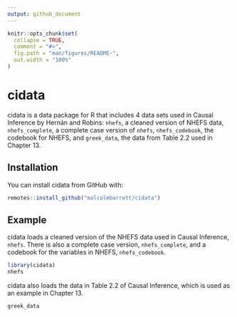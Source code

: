 ```yaml
---
output: github_document
---
```


<!-- README.md is generated from README.Rmd. Please edit that file -->

```r
knitr::opts_chunk$set(
  collapse = TRUE,
  comment = "#>",
  fig.path = "man/figures/README-",
  out.width = "100%"
)
```
# cidata

cidata is a data package for R that includes 4 data sets used in Causal Inference by Hernán and Robins: `nhefs`, a cleaned version of NHEFS data, `nhefs_complete`, a complete case version of `nhefs`, `nhefs_codebook`, the codebook for NHEFS, and `greek_data`, the data from Table 2.2 used in Chapter 13.

## Installation

You can install cidata from GitHub with:

``` r
remotes::install_github("malcolmbarrett/cidata")
```

## Example

cidata loads a cleaned version of the NHEFS data used in Causal Inference, `nhefs`. There is also a complete case version, `nhefs_complete`, and a codebook for the variables in NHEFS, `nhefs_codebook`.

```r
library(cidata)
nhefs
```

cidata also loads the data in Table 2.2 of Causal Inference, which is used as an example in Chapter 13.

```r
greek_data
```
